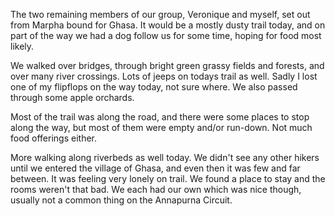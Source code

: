The two remaining members of our group, Veronique and myself, set out from
Marpha bound for Ghasa. It would be a mostly dusty trail today, and on part
of the way we had a dog follow us for some time, hoping for food most likely.

We walked over bridges, through bright green grassy fields and forests, and
over many river crossings. Lots of jeeps on todays trail as well. Sadly I lost
one of my flipflops on the way today, not sure where. We also passed through
some apple orchards.

Most of the trail was along the road, and there were some places to stop along
the way, but most of them were empty and/or run-down. Not much food offerings
either.

More walking along riverbeds as well today. We didn't see any other hikers
until we entered the village of Ghasa, and even then it was few and far between.
It was feeling very lonely on trail. We found a place to stay and the rooms
weren't that bad. We each had our own which was nice though, usually not a
common thing on the Annapurna Circuit.
